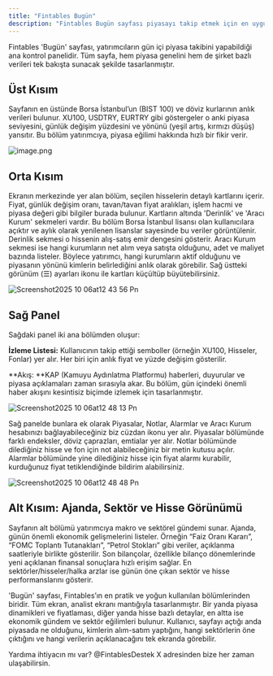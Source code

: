 ```yaml
---
title: "Fintables Bugün"
description: "Fintables Bugün sayfası piyasayı takip etmek için en uygun sayfalardan biridir. Endeksler, ekleyebileceğiniz hisse kartları, ajanda, akış ve izleme listesiyle kendi piyasa ekranınızı oluşturabilirsiniz."
---
```


Fintables 'Bugün' sayfası, yatırımcıların gün içi piyasa takibini yapabildiği ana kontrol panelidir. Tüm sayfa, hem piyasa genelini hem de şirket bazlı verileri tek bakışta sunacak şekilde tasarlanmıştır. 

## Üst Kısım

Sayfanın en üstünde Borsa İstanbul’un (BIST 100) ve döviz kurlarının anlık verileri bulunur. XU100, USDTRY, EURTRY gibi göstergeler o anki piyasa seviyesini, günlük değişim yüzdesini ve yönünü (yeşil artış, kırmızı düşüş) yansıtır. Bu bölüm yatırımcıya, piyasa eğilimi hakkında hızlı bir fikir verir.

![image.png](/images/image.png)

## Orta Kısım

Ekranın merkezinde yer alan bölüm, seçilen hisselerin detaylı kartlarını içerir. Fiyat, günlük değişim oranı, tavan/tavan fiyat aralıkları, işlem hacmi ve piyasa değeri gibi bilgiler burada bulunur. Kartların altında 'Derinlik' ve 'Aracı Kurum' sekmeleri vardır. Bu bölüm Borsa İstanbul lisansı olan kullanıcılara açıktır ve aylık olarak yenilenen lisanslar sayesinde bu veriler görüntülenir. Derinlik sekmesi o hissenin alış-satış emir dengesini gösterir. Aracı Kurum sekmesi ise hangi kurumların net alım veya satışta olduğunu, adet ve maliyet bazında listeler. Böylece yatırımcı, hangi kurumların aktif olduğunu ve piyasanın yönünü kimlerin belirlediğini anlık olarak görebilir. Sağ üstteki görünüm (☰) ayarları ikonu ile kartları küçültüp büyütebilirsiniz.

![Screenshot2025 10 06at12 43 56 Pn](/images/Screenshot2025-10-06at12.43.56.png)

## Sağ Panel

Sağdaki panel iki ana bölümden oluşur:

**İzleme Listesi:** Kullanıcının takip ettiği semboller (örneğin XU100, Hisseler, Fonlar) yer alır. Her biri için anlık fiyat ve yüzde değişim gösterilir.

**Akış: **KAP (Kamuyu Aydınlatma Platformu) haberleri, duyurular ve piyasa açıklamaları zaman sırasıyla akar. Bu bölüm, gün içindeki önemli haber akışını kesintisiz biçimde izlemek için tasarlanmıştır.

![Screenshot2025 10 06at12 48 13 Pn](/images/Screenshot2025-10-06at12.48.13.png)

Sağ panelde bunlara ek olarak Piyasalar, Notlar, Alarmlar ve Aracı Kurum hesabınızı bağlayabileceğiniz biz cüzdan ikonu yer alır. Piyasalar bölümünde farklı endeksler, döviz çaprazları, emtialar yer alır. Notlar bölümünde dilediğiniz hisse ve fon için not alabileceğiniz bir metin kutusu açılır. Alarmlar bölümünde yine dilediğiniz hisse için fiyat alarmı kurabilir, kurduğunuz fiyat tetiklendiğinde bildirim alabilirsiniz. 

![Screenshot2025 10 06at12 48 48 Pn](/images/Screenshot2025-10-06at12.48.48.png)

## Alt Kısım: Ajanda, Sektör ve Hisse Görünümü

Sayfanın alt bölümü yatırımcıya makro ve sektörel gündemi sunar. Ajanda, günün önemli ekonomik gelişmelerini listeler. Örneğin “Faiz Oranı Kararı”, “FOMC Toplantı Tutanakları”, “Petrol Stokları” gibi veriler, açıklanma saatleriyle birlikte gösterilir. Son bilançolar, özellikle bilanço dönemlerinde yeni açıklanan finansal sonuçlara hızlı erişim sağlar. En sektörler/hisseler/halka arzlar ise günün öne çıkan sektör ve hisse performanslarını gösterir.

'Bugün' sayfası, Fintables’ın en pratik ve yoğun kullanılan bölümlerinden biridir. Tüm ekran, analist ekranı mantığıyla tasarlanmıştır. Bir yanda piyasa dinamikleri ve fiyatlaması, diğer yanda hisse bazlı detaylar, en altta ise ekonomik gündem ve sektör eğilimleri bulunur. Kullanıcı, sayfayı açtığı anda piyasada ne olduğunu, kimlerin alım-satım yaptığını, hangi sektörlerin öne çıktığını ve hangi verilerin açıklanacağını tek ekranda görebilir.

<Note>
  Yardıma ihtiyacın mı var? @FintablesDestek X adresinden bize her zaman ulaşabilirsin.
</Note>